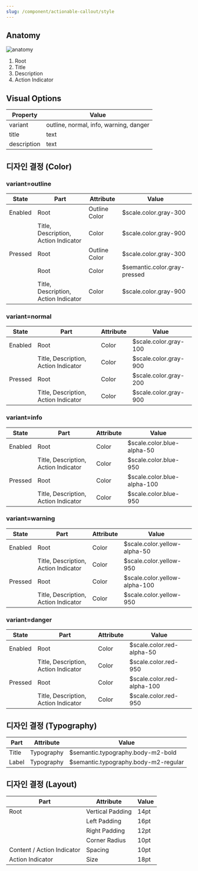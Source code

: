 ```yaml
---
slug: /component/actionable-callout/style
---
```


## Anatomy

<Anatomy>![anatomy](./anatomy.png)</Anatomy>

1. Root
2. Title
3. Description
4. Action Indicator

## Visual Options

| Property    | Value                                  |
| ----------- | -------------------------------------- |
| variant     | outline, normal, info, warning, danger |
| title       | text                                   |
| description | text                                   |

## 디자인 결정 (Color)

### variant=outline

| State   | Part                                 | Attribute     | Value                        |
| ------- | ------------------------------------ | ------------- | ---------------------------- |
| Enabled | Root                                 | Outline Color | $scale.color.gray-300        |
|         | Title, Description, Action Indicator | Color         | $scale.color.gray-900        |
| Pressed | Root                                 | Outline Color | $scale.color.gray-300        |
|         | Root                                 | Color         | $semantic.color.gray-pressed |
|         | Title, Description, Action Indicator | Color         | $scale.color.gray-900        |

### variant=normal

| State   | Part                                 | Attribute | Value                 |
| ------- | ------------------------------------ | --------- | --------------------- |
| Enabled | Root                                 | Color     | $scale.color.gray-100 |
|         | Title, Description, Action Indicator | Color     | $scale.color.gray-900 |
| Pressed | Root                                 | Color     | $scale.color.gray-200 |
|         | Title, Description, Action Indicator | Color     | $scale.color.gray-900 |

### variant=info

| State   | Part                                 | Attribute | Value                       |
| ------- | ------------------------------------ | --------- | --------------------------- |
| Enabled | Root                                 | Color     | $scale.color.blue-alpha-50  |
|         | Title, Description, Action Indicator | Color     | $scale.color.blue-950       |
| Pressed | Root                                 | Color     | $scale.color.blue-alpha-100 |
|         | Title, Description, Action Indicator | Color     | $scale.color.blue-950       |

### variant=warning

| State   | Part                                 | Attribute | Value                         |
| ------- | ------------------------------------ | --------- | ----------------------------- |
| Enabled | Root                                 | Color     | $scale.color.yellow-alpha-50  |
|         | Title, Description, Action Indicator | Color     | $scale.color.yellow-950       |
| Pressed | Root                                 | Color     | $scale.color.yellow-alpha-100 |
|         | Title, Description, Action Indicator | Color     | $scale.color.yellow-950       |

### variant=danger

| State   | Part                                 | Attribute | Value                      |
| ------- | ------------------------------------ | --------- | -------------------------- |
| Enabled | Root                                 | Color     | $scale.color.red-alpha-50  |
|         | Title, Description, Action Indicator | Color     | $scale.color.red-950       |
| Pressed | Root                                 | Color     | $scale.color.red-alpha-100 |
|         | Title, Description, Action Indicator | Color     | $scale.color.red-950       |

## 디자인 결정 (Typography)

| Part  | Attribute  | Value                                |
| ----- | ---------- | ------------------------------------ |
| Title | Typography | $semantic.typography.body-m2-bold    |
| Label | Typography | $semantic.typography.body-m2-regular |

## 디자인 결정 (Layout)

| Part                       | Attribute        | Value |
| -------------------------- | ---------------- | ----- |
| Root                       | Vertical Padding | 14pt  |
|                            | Left Padding     | 16pt  |
|                            | Right Padding    | 12pt  |
|                            | Corner Radius    | 10pt  |
| Content / Action Indicator | Spacing          | 10pt  |
| Action Indicator           | Size             | 18pt  |
